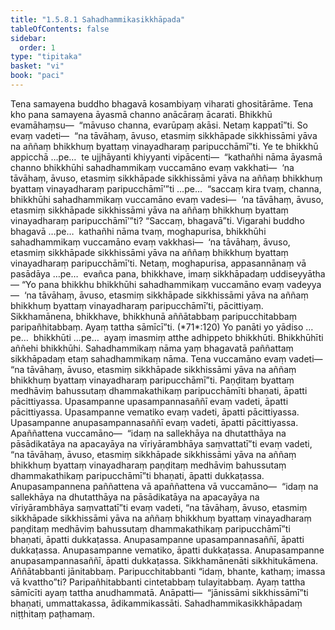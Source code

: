 ```yaml
---
title: "1.5.8.1 Sahadhammikasikkhāpada"
tableOfContents: false
sidebar:
  order: 1
type: "tipitaka"
basket: "vi"
book: "paci"
---
```



<DynamicBreadcrumb />

<Division number="433" book="paci" bookNo="2" page="185">

<Paragraph number="1302" book="paci">
Tena samayena buddho bhagavā kosambiyaṃ viharati ghositārāme. Tena kho pana samayena āyasmā channo anācāraṃ ācarati. Bhikkhū evamāhaṃsu—  “māvuso channa, evarūpaṃ akāsi. Netaṃ kappatī”ti. So evaṃ vadeti—  “na tāvāhaṃ, āvuso, etasmiṃ sikkhāpade sikkhissāmi yāva na aññaṃ bhikkhuṃ byattaṃ vinayadharaṃ paripucchāmī”ti.
</Paragraph>

<Paragraph number="1303" book="paci">
Ye te bhikkhū appicchā …pe…  te ujjhāyanti khiyyanti vipācenti—  “kathañhi nāma āyasmā channo bhikkhūhi sahadhammikaṃ vuccamāno evaṃ vakkhati—  ‘na tāvāhaṃ, āvuso, etasmiṃ sikkhāpade sikkhissāmi yāva na aññaṃ bhikkhuṃ byattaṃ vinayadharaṃ paripucchāmī’”ti …pe…  “saccaṃ kira tvaṃ, channa, bhikkhūhi sahadhammikaṃ vuccamāno evaṃ vadesi—  ‘na tāvāhaṃ, āvuso, etasmiṃ sikkhāpade sikkhissāmi yāva na aññaṃ bhikkhuṃ byattaṃ vinayadharaṃ paripucchāmī’”ti? “Saccaṃ, bhagavā”ti. Vigarahi buddho bhagavā …pe…  kathañhi nāma tvaṃ, moghapurisa, bhikkhūhi sahadhammikaṃ vuccamāno evaṃ vakkhasi—  ‘na tāvāhaṃ, āvuso, etasmiṃ sikkhāpade sikkhissāmi yāva na aññaṃ bhikkhuṃ byattaṃ vinayadharaṃ paripucchāmī’ti. Netaṃ, moghapurisa, appasannānaṃ vā pasādāya …pe…  evañca pana, bhikkhave, imaṃ sikkhāpadaṃ uddiseyyātha—
</Paragraph>

</Division>
<Division number="434" book="paci" bookNo="2" page="186">

<Paragraph number="1304" book="paci">
<Emphasis>“Yo pana bhikkhu bhikkhūhi sahadhammikaṃ vuccamāno evaṃ vadeyya—  ‘na tāvāhaṃ, āvuso, etasmiṃ sikkhāpade sikkhissāmi yāva na aññaṃ bhikkhuṃ byattaṃ vinayadharaṃ paripucchāmī’ti, pācittiyaṃ. Sikkhamānena, bhikkhave, bhikkhunā aññātabbaṃ paripucchitabbaṃ paripañhitabbaṃ. Ayaṃ tattha sāmīcī”</Emphasis>ti. (*71*:<Emphasis>120</Emphasis>)
</Paragraph>

</Division>
<Division number="435" book="paci" bookNo="2" page="186">

<Paragraph number="1305" book="paci">
<Emphasis>Yo panā</Emphasis>ti yo yādiso …pe…  <Emphasis>bhikkhū</Emphasis>ti …pe…  ayaṃ imasmiṃ atthe adhippeto bhikkhūti.
</Paragraph>

<Paragraph number="1306" book="paci">
<Emphasis>Bhikkhūhī</Emphasis>ti aññehi bhikkhūhi.
</Paragraph>

<Paragraph number="1307" book="paci">
<Emphasis>Sahadhammikaṃ</Emphasis> nāma yaṃ bhagavatā paññattaṃ sikkhāpadaṃ etaṃ sahadhammikaṃ nāma. Tena vuccamāno evaṃ vadeti—  “na tāvāhaṃ, āvuso, etasmiṃ sikkhāpade sikkhissāmi yāva na aññaṃ bhikkhuṃ byattaṃ vinayadharaṃ paripucchāmī”ti. Paṇḍitaṃ byattaṃ medhāviṃ bahussutaṃ dhammakathikaṃ paripucchāmīti bhaṇati, āpatti pācittiyassa.
</Paragraph>

</Division>
<Division number="436" book="paci" bookNo="2" page="187">

<Paragraph number="1308" book="paci">
Upasampanne upasampannasaññī evaṃ vadeti, āpatti pācittiyassa. Upasampanne vematiko evaṃ vadeti, āpatti pācittiyassa. Upasampanne anupasampannasaññī evaṃ vadeti, āpatti pācittiyassa.
</Paragraph>

<Paragraph number="1309" book="paci">
Apaññattena vuccamāno—  “idaṃ na sallekhāya na dhutatthāya na pāsādikatāya na apacayāya na vīriyārambhāya saṃvattatī”ti evaṃ vadeti, “na tāvāhaṃ, āvuso, etasmiṃ sikkhāpade sikkhissāmi yāva na aññaṃ bhikkhuṃ byattaṃ vinayadharaṃ paṇḍitaṃ medhāviṃ bahussutaṃ dhammakathikaṃ paripucchāmī”ti bhaṇati, āpatti dukkaṭassa.
</Paragraph>

<Paragraph number="1310" book="paci">
Anupasampannena paññattena vā apaññattena vā vuccamāno—  “idaṃ na sallekhāya na dhutatthāya na pāsādikatāya na apacayāya na vīriyārambhāya saṃvattatī”ti evaṃ vadeti, “na tāvāhaṃ, āvuso, etasmiṃ sikkhāpade sikkhissāmi yāva na aññaṃ bhikkhuṃ byattaṃ vinayadharaṃ paṇḍitaṃ medhāviṃ bahussutaṃ dhammakathikaṃ paripucchāmī”ti bhaṇati, āpatti dukkaṭassa. Anupasampanne upasampannasaññī, āpatti dukkaṭassa. Anupasampanne vematiko, āpatti dukkaṭassa. Anupasampanne anupasampannasaññī, āpatti dukkaṭassa.
</Paragraph>

<Paragraph number="1311" book="paci">
<Emphasis>Sikkhamānenā</Emphasis>ti sikkhitukāmena.
</Paragraph>

<Paragraph number="1312" book="paci">
<Emphasis>Aññātabban</Emphasis>ti jānitabbaṃ.
</Paragraph>

<Paragraph number="1313" book="paci">
<Emphasis>Paripucchitabban</Emphasis>ti “idaṃ, bhante, kathaṃ; imassa vā kvattho”ti?
</Paragraph>

<Paragraph number="1314" book="paci">
<Emphasis>Paripañhitabban</Emphasis>ti cintetabbaṃ tulayitabbaṃ.
</Paragraph>

<Paragraph number="1315" book="paci">
<Emphasis>Ayaṃ tattha sāmīcī</Emphasis>ti ayaṃ tattha anudhammatā.
</Paragraph>

</Division>
<Division number="437" book="paci" bookNo="2" page="187">

<Paragraph number="1316" book="paci">
Anāpatti—  “jānissāmi sikkhissāmī”ti bhaṇati, ummattakassa, ādikammikassāti.

</Paragraph>
</Division>

<Paragraph number="1317" type="center" book="paci">
Sahadhammikasikkhāpadaṃ niṭṭhitaṃ paṭhamaṃ.
</Paragraph>
